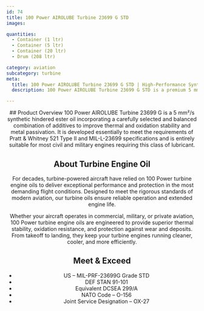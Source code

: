 ```yaml
---
id: 74
title: 100 Power AIROLUBE Turbine 23699 G STD
images:

quantities:
  - Container (1 ltr)
  - Container (5 ltr)
  - Container (20 ltr)
  - Drum (208 ltr)

category: aviation
subcategory: turbine
meta:
  title: 100 Power AIROLUBE Turbine 23699 G STD | High-Performance Synthetic Turbine Engine Oil
  description: 100 Power AIROLUBE Turbine 23699 G STD is a premium 5 mm²/s synthetic hindered ester turbine engine oil formulated for superior thermal and oxidative stability and excellent metal passivation. Fully compliant with MIL-PRF-23699G STD and DEF STAN 91-101 specifications, it’s engineered for both civil and military turbine engines, ensuring cleaner operation and extended service life.

---
```


<Header>
  ## Product Overview
100 Power AIROLUBE Turbine 23699 G is a 5 mm²/s synthetic hindered ester oil incorporating a carefully selected and balanced combination of additives to improve thermal and oxidation stability and metal passivation. It is developed essentially to meet the requirements of Pratt & Whitney 521 Type II and MIL-L-23699 specifications and is entirely suitable for most civil and military engines requiring this class of lubricant.

  ## About Turbine Engine Oil
  For decades, turbine-powered aircraft have relied on 100 Power turbine engine oils to deliver exceptional performance and protection in the most demanding flight conditions. Designed to meet the rigorous standards of modern aviation, our turbine oils ensure reliable operation and extended engine life.

  Whether your aircraft operates in commercial, military, or private aviation, 100 Power turbine engine oils are engineered to provide superior thermal stability, oxidation resistance, and protection against wear and deposits. From takeoff to landing, they keep your turbine engines running cleaner, cooler, and more efficiently.

  ## Meet & Exceed
  - US – MIL-PRF-23699G Grade STD
  - DEF STAN 91-101
  - Equivalent DCSEA 299/A
  - NATO Code – O-156
  - Joint Service Designation – OX-27

</Header>
